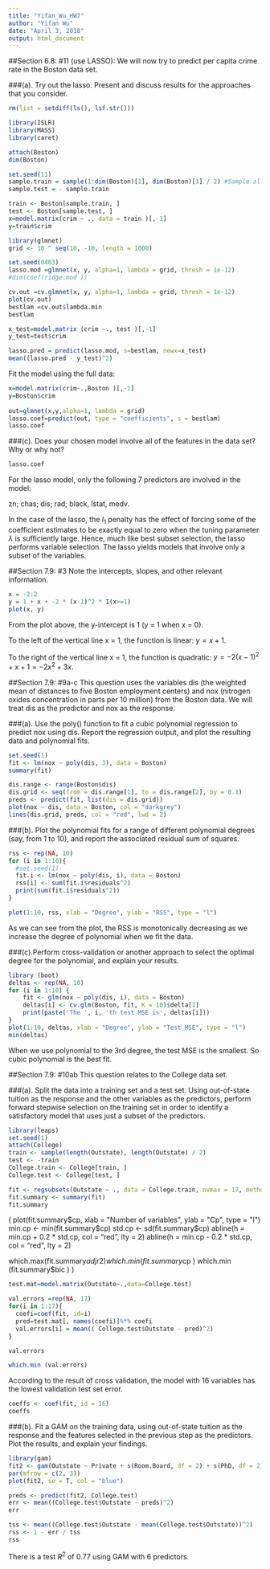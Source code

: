 ---
title: "Yifan_Wu_HW7"
author: "Yifan Wu"
date: "April 3, 2018"
output: html_document
---

##Section 6.8: #11 (use LASSO): We will now try to predict per capita crime rate in the Boston data set.

###(a). Try out the lasso. Present and discuss results for the approaches that you consider.

```{r}
rm(list = setdiff(ls(), lsf.str()))
```


```{r}
library(ISLR)
library(MASS)
library(caret)

attach(Boston)
dim(Boston)
```

```{r}
set.seed(11)
sample.train = sample(1:dim(Boston)[1], dim(Boston)[1] / 2) #Sample all rows, only keep half of them
sample.test = - sample.train

train <- Boston[sample.train, ]
test <- Boston[sample.test, ]
x=model.matrix(crim ~ ., data = train )[,-1]
y=train$crim
```


```{r}
library(glmnet)
grid <- 10 ^ seq(10, -10, length = 1000)

set.seed(0403)
lasso.mod =glmnet(x, y, alpha=1, lambda = grid, thresh = 1e-12)
#dim(coef(ridge.mod ))

cv.out =cv.glmnet(x, y, alpha=1, lambda = grid, thresh = 1e-12)
plot(cv.out)
bestlam =cv.out$lambda.min
bestlam

```

```{r}
x_test=model.matrix (crim ~., test )[,-1]
y_test=test$crim

lasso.pred = predict(lasso.mod, s=bestlam, newx=x_test)
mean((lasso.pred - y_test)^2)
```

Fit the model using the full data: 

```{r}
x=model.matrix(crim~.,Boston )[,-1]
y=Boston$crim
  
out=glmnet(x,y,alpha=1, lambda = grid)
lasso.coef=predict(out, type = "coefficients", s = bestlam)
lasso.coef
```



###(c). Does your chosen model involve all of the features in the data set? Why or why not?

```{r}
lasso.coef
```

For the lasso model, only the following 7 predictors are involved in the model: 

zn; chas; dis; rad; black, lstat, medv.

In the case of the lasso, the $l_1$ penalty has the effect of forcing some of the coefficient estimates to be exactly equal to zero when the tuning parameter $\lambda$ is sufficiently large. Hence, much like best subset selection, the lasso performs variable selection. The lasso yields models that involve only a subset of the variables.


##Section 7.9: #3 Note the intercepts, slopes, and other relevant information.

```{r}
x = -2:2
y = 1 + x + -2 * (x-1)^2 * I(x>=1)
plot(x, y)
```

From the plot above, the y-intercept is 1 (y = 1 when x = 0).

To the left of the vertical line x = 1, the function is linear: $y = x + 1$. 

To the right of the vertical line x = 1, the function is quadratic: $y = -2(x-1)^2 + x + 1 = -2x^2 + 3x$.


##Section 7.9: #9a-c This question uses the variables dis (the weighted mean of distances to five Boston employment centers) and nox (nitrogen oxides concentration in parts per 10 million) from the Boston data. We will treat dis as the predictor and nox as the response.

###(a). Use the poly() function to fit a cubic polynomial regression to predict nox using dis. Report the regression output, and plot the resulting data and polynomial fits.

```{r}
set.seed(1)
fit <- lm(nox ~ poly(dis, 3), data = Boston)
summary(fit)
```

```{r}
dis.range <- range(Boston$dis)
dis.grid <- seq(from = dis.range[1], to = dis.range[2], by = 0.1)
preds <- predict(fit, list(dis = dis.grid))
plot(nox ~ dis, data = Boston, col = "darkgrey")
lines(dis.grid, preds, col = "red", lwd = 2)
```



###(b). Plot the polynomial fits for a range of different polynomial degrees (say, from 1 to 10), and report the associated residual sum of squares.

```{r}
rss <- rep(NA, 10)
for (i in 1:10){
  #set.seed(1)
  fit.i <- lm(nox ~ poly(dis, i), data = Boston)
  rss[i] <- sum(fit.i$residuals^2)
  print(sum(fit.i$residuals^2))
}
```

```{r}
plot(1:10, rss, xlab = "Degree", ylab = "RSS", type = "l")
```

As we can see from the plot, the RSS is monotonically decreasing as we increase the degree of polynomial when we fit the data. 

###(c).Perform cross-validation or another approach to select the optimal degree for the polynomial, and explain your results.

```{r}
library (boot)
deltas <- rep(NA, 10)
for (i in 1:10) {
    fit <- glm(nox ~ poly(dis, i), data = Boston)
    deltas[i] <- cv.glm(Boston, fit, K = 10)$delta[1]
    print(paste('The ', i, 'th test MSE is', deltas[i]))
}
plot(1:10, deltas, xlab = "Degree", ylab = "Test MSE", type = "l")
min(deltas)
```

When we use polynomial to the 3rd degree, the test MSE is the smallest. So cubic polynomial is the best fit. 


##Section 7.9: #10ab This question relates to the College data set.

###(a). Split the data into a training set and a test set. Using out-of-state tuition as the response and the other variables as the predictors, perform forward stepwise selection on the training set in order to identify a satisfactory model that uses just a subset of the predictors.

```{r}
library(leaps)
set.seed(1)
attach(College)
train <- sample(length(Outstate), length(Outstate) / 2)
test <- -train
College.train <- College[train, ]
College.test <- College[test, ]
```


```{r}
fit <- regsubsets(Outstate ~ ., data = College.train, nvmax = 17, method = "forward")
fit.summary <- summary(fit)
fit.summary
```


(
plot(fit.summary$cp, xlab = "Number of variables", ylab = "Cp", type = "l")
min.cp <- min(fit.summary$cp)
std.cp <- sd(fit.summary$cp)
abline(h = min.cp + 0.2 * std.cp, col = "red", lty = 2)
abline(h = min.cp - 0.2 * std.cp, col = "red", lty = 2)


which.max(fit.summary$adjr2)
which.min (fit.summary$cp )
which.min (fit.summary$bic )
)


```{r}
test.mat=model.matrix(Outstate~.,data=College.test)

val.errors =rep(NA, 17)
for(i in 1:17){
  coefi=coef(fit, id=i)
  pred=test.mat[, names(coefi)]%*% coefi
  val.errors[i] = mean(( College.test$Outstate - pred)^2)
}  

val.errors
```


```{r}
which.min (val.errors)
```

According to the result of cross validation, the model with 16 variables has the lowest validation test set error.

```{r}
coeffs <- coef(fit, id = 16)
coeffs
```



###(b). Fit a GAM on the training data, using out-of-state tuition as the response and the features selected in the previous step as the predictors. Plot the results, and explain your findings.

```{r}
library(gam)
fit2 <- gam(Outstate ~ Private + s(Room.Board, df = 2) + s(PhD, df = 2) + s(perc.alumni, df = 2) + s(Expend, df = 5) + s(Grad.Rate, df = 2), data=College.train)
par(mfrow = c(2, 3))
plot(fit2, se = T, col = "blue")
```

```{r}
preds <- predict(fit2, College.test)
err <- mean((College.test$Outstate - preds)^2)
err

```

```{r}
tss <- mean((College.test$Outstate - mean(College.test$Outstate))^2)
rss <- 1 - err / tss
rss
```

There is a test $R^2$ of 0.77 using GAM with 6 predictors.












































 